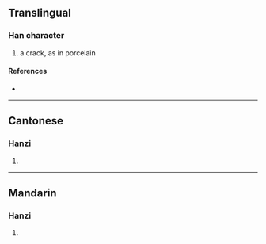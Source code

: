 {{character info/new}}
==Translingual==

===Han character===
{{Han char|rn=96|rad=玉|as=14|sn=19|four=77103|canj=HBMGI|ids=⿳⿴𦥑同冖玉}}

# a crack, as in porcelain

====References====
* {{Han ref|kx=0744.110|dkj=21305|dj=1152.230|hdz=21144.080|uh=74BA|ud=29882|bh=F46F|bd=62575}}

----

==Cantonese==

===Hanzi===
{{yue-hanzi|jyut=|y=man6}}

# {{defn|lang=yue|sort=玉14}}

----

==Mandarin==

===Hanzi===
{{cmn-hanzi|pin=[[wèn]] ([[wen4]]), [[xuán]] ([[xuan2]])|wg=wen<sup>4</sup>, hsüan<sup>2</sup>}}

# {{defn|lang=cmn|sort=玉14}}